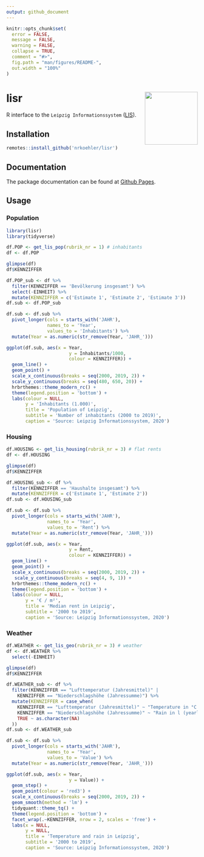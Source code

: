 ```yaml
---
output: github_document
---
```


<!-- README.md is generated from README.Rmd. Please edit that file -->

```r
knitr::opts_chunk$set(
  error = FALSE,
  message = FALSE,
  warning = FALSE,
  collapse = TRUE,
  comment = "#>",
  fig.path = "man/figures/README-",
  out.width = "100%"
)
```

# lisr <img src='man/figures/logo.png' align="right" height="139" />

<!-- badges: start -->

<!-- badges: end -->

R interface to the `Leipzig Informationssystem` ([LIS](https://statistik.leipzig.de/statserv/servod.aspx)).

## Installation

```r
remotes::install_github('nrkoehler/lisr')
```

## Documentation

The package documentation can be found at [Github Pages](https://nrkoehler.github.io/lisr/).


## Usage

### Population

```r
library(lisr)
library(tidyverse)

df.POP <- get_lis_pop(rubrik_nr = 1) # inhabitants
df <- df.POP

```


```r
glimpse(df)
df$KENNZIFFER
```


```r
df.POP_sub <- df %>% 
  filter(KENNZIFFER == 'Bevölkerung insgesamt') %>% 
  select(-EINHEIT) %>% 
  mutate(KENNZIFFER = c('Estimate 1', 'Estimate 2', 'Estimate 3'))
df.sub <- df.POP_sub
```

```r
df.sub <- df.sub %>% 
  pivot_longer(cols = starts_with('JAHR'),
               names_to = 'Year',
               values_to = 'Inhabitants') %>% 
  mutate(Year = as.numeric(str_remove(Year, 'JAHR_')))
```


```r
ggplot(df.sub, aes(x = Year, 
                       y = Inhabitants/1000,
                       colour = KENNZIFFER)) +
  geom_line() +
  geom_point() +
  scale_x_continuous(breaks = seq(2000, 2019, 2)) +
  scale_y_continuous(breaks = seq(480, 650, 20)) +
  hrbrthemes::theme_modern_rc() +
  theme(legend.position = 'bottom') +
  labs(colour = NULL,
       y = 'Inhabitants (1.000)',
       title = 'Population of Leipzig',
       subtitle = 'Number of inhabitants (2000 to 2019)',
       caption = 'Source: Leipzig Informationssystem, 2020')
```

### Housing

```r
df.HOUSING <- get_lis_housing(rubrik_nr = 3) # flat rents
df <- df.HOUSING
```

```r
glimpse(df)
df$KENNZIFFER
```


```r
df.HOUSING_sub <- df %>% 
  filter(KENNZIFFER == 'Haushalte insgesamt') %>% 
  mutate(KENNZIFFER = c('Estimate 1', 'Estimate 2'))
df.sub <- df.HOUSING_sub  
```

```r
df.sub <- df.sub %>% 
  pivot_longer(cols = starts_with('JAHR'),
               names_to = 'Year',
               values_to = 'Rent') %>% 
  mutate(Year = as.numeric(str_remove(Year, 'JAHR_')))
```


```r
ggplot(df.sub, aes(x = Year, 
                       y = Rent,
                       colour = KENNZIFFER)) +
  geom_line() +
  geom_point() +
  scale_x_continuous(breaks = seq(2000, 2019, 2)) +
   scale_y_continuous(breaks = seq(4, 9, 1)) +
  hrbrthemes::theme_modern_rc() +
  theme(legend.position = 'bottom') +
  labs(colour = NULL,
       y = '€ / m²',
       title = 'Median rent in Leipzig',
       subtitle = '2000 to 2019',
       caption = 'Source: Leipzig Informationssystem, 2020')
```


### Weather

```r
df.WEATHER <- get_lis_geo(rubrik_nr = 3) # weather
df <- df.WEATHER %>% 
  select(-EINHEIT)
```

```r
glimpse(df)
df$KENNZIFFER
```


```r
df.WEATHER_sub <- df %>%
  filter(KENNZIFFER == "Lufttemperatur (Jahresmittel)" |
    KENNZIFFER == "Niederschlagshöhe (Jahressumme)") %>%
  mutate(KENNZIFFER = case_when(
    KENNZIFFER == "Lufttemperatur (Jahresmittel)" ~ "Temperature in °C (yearly mean)",
    KENNZIFFER == "Niederschlagshöhe (Jahressumme)" ~ "Rain in l (yearly sum)",
    TRUE ~ as.character(NA)
  ))
df.sub <- df.WEATHER_sub  
```

```r
df.sub <- df.sub %>% 
  pivot_longer(cols = starts_with('JAHR'),
               names_to = 'Year',
               values_to = 'Value') %>% 
  mutate(Year = as.numeric(str_remove(Year, 'JAHR_')))
```


```r
ggplot(df.sub, aes(x = Year, 
                       y = Value)) +
  geom_step() +
  geom_point(colour = 'red3') +
  scale_x_continuous(breaks = seq(2000, 2019, 2)) +
  geom_smooth(method = 'lm') +
  tidyquant::theme_tq() +
  theme(legend.position = 'bottom') +
  facet_wrap(.~KENNZIFFER, nrow = 2, scales = 'free') +
  labs(x = NULL,
       y = NULL,
       title = 'Temperature and rain in Leipzig',
       subtitle = '2000 to 2019',
       caption = 'Source: Leipzig Informationssystem, 2020')
```

